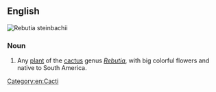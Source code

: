 ==English==
[[Image:Sulcorebutia steinbachii 1.jpg|thumb|''Rebutia steinbachii'']]
{{wikipedia|Rebutia}}
{{wikispecies|Rebutia}}

===Noun===
{{en-noun|head=[[crown]] [[cactus]]|es}}

# {{context|botany|lang=en}} Any [[plant]] of the [[cactus]] genus ''[[Rebutia]]'', with big colorful flowers and native to South America.

[[Category:en:Cacti]]